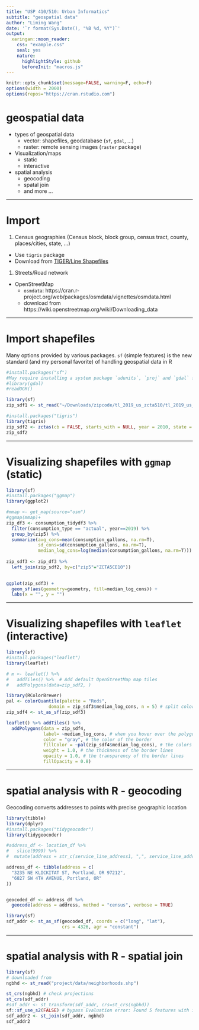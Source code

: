 ```yaml
---
title: "USP 410/510: Urban Informatics"
subtitle: "geospatial data"
author: "Liming Wang"
date: '`r format(Sys.Date(), "%B %d, %Y")`'
output:
  xaringan::moon_reader:
    css: "example.css"
    seal: yes
    nature:
      highlightStyle: github
      beforeInit: "macros.js"
---
```


```r
knitr::opts_chunk$set(message=FALSE, warning=F, echo=F)
options(width = 2000)
options(repos="https://cran.rstudio.com")
```

# geospatial data

- types of geospatial data
  - vector: shapefiles, geodatabase (`sf`, `gdal`, ...)
  - raster: remote sensing images (`raster` package)
- Visualization/maps
  - static
  - interactive
- spatial analysis
  - geocoding
  - spatal join
  - and more ...

---

# Import

1. Census geographies (Census block, block group, census tract, county, places/cities, state, ...)
  - Use `tigris` package
  - Download from [TIGER/Line Shapefiles](https://www.census.gov/geographies/mapping-files/time-series/geo/tiger-line-file.html)
  
1. Streets/Road network
  - OpenStreetMap
    - `osmdata`: https://cran.r-project.org/web/packages/osmdata/vignettes/osmdata.html
    - download from https://wiki.openstreetmap.org/wiki/Downloading_data

---

# Import shapefiles

Many options provided by various packages. `sf` (simple features) is the new standard (and my personal favorite) of handling geospatial data in R

```r
#install.packages("sf")
#May require installing a system package `udunits`, `proj` and `gdal` first (on Mac & linux)
#library(gdal)
#readOGR()

library(sf)
zip_sdf1 <- st_read("~/Downloads/zipcode/tl_2019_us_zcta510/tl_2019_us_zcta510.shp")

#install.packages("tigris")
library(tigris)
zip_sdf2 <- zctas(cb = FALSE, starts_with = NULL, year = 2010, state = "or")
zip_sdf2
```

---

# Visualizing shapefiles with `ggmap` (static)

```r
library(sf)
#install.packages("ggmap")
library(ggplot2)

#mmap <- get_map(source="osm")
#ggmap(mmap)+
zip_df3 <- consumption_tidydf3 %>%
  filter(consumption_type == "actual", year==2019) %>% 
  group_by(zip5) %>% 
  summarize(avg_cons=mean(consumption_gallons, na.rm=T),
            sd_cons=sd(consumption_gallons, na.rm=T),
            median_log_cons=log(median(consumption_gallons, na.rm=T)))
  
zip_sdf3 <- zip_df3 %>% 
  left_join(zip_sdf2, by=c("zip5"="ZCTA5CE10"))
  

ggplot(zip_sdf3) +
  geom_sf(aes(geometry=geometry, fill=median_log_cons)) +
  labs(x = "", y = "")

```

---

# Visualizing shapefiles with `leaflet` (interactive)

```r
library(sf)
#install.packages("leaflet")
library(leaflet)

# m <- leaflet() %>%
#   addTiles() %>%  # Add default OpenStreetMap map tiles
#   addPolygons(data=zip_sdf2, )

library(RColorBrewer)
pal <- colorQuantile(palette = "Reds", 
                domain = zip_sdf3$median_log_cons, n = 5) # split colors from white to red into 9 even bins
zip_sdf4 <- st_as_sf(zip_sdf3)

leaflet() %>% addTiles() %>% 
  addPolygons(data = zip_sdf4, 
              label= ~median_log_cons, # when you hover over the polygon, it will label the polygon
              color = "gray", # the color of the border
              fillColor = ~pal(zip_sdf4$median_log_cons), # the colors inside the polygons
              weight = 1.0, # the thickness of the border lines
              opacity = 1.0, # the transparency of the border lines
              fillOpacity = 0.8)
```

---

# spatial analysis with R - geocoding

Geocoding converts addresses to points with precise geographic location

```r
library(tibble)
library(dplyr)
#install.packages("tidygeocoder")
library(tidygeocoder)

#address_df <- location_df %>% 
#   slice(9999) %>% 
#  mutate(address = str_c(service_line_address1, ",", service_line_address2))

address_df <- tibble(address = c(
  "3235 NE KLICKITAT ST, Portland, OR 97212",
  "6827 SW 4TH AVENUE, Portland, OR"
))


geocoded_df <- address_df %>% 
  geocode(address = address, method = "census", verbose = TRUE)

library(sf)
sdf_addr <- st_as_sf(geocoded_df, coords = c("long", "lat"), 
                     crs = 4326, agr = "constant")

```

---

# spatial analysis with R - spatial join

```r
library(sf)
# downloaded from 
ngbhd <- st_read("project/data/neighborhoods.shp")

st_crs(ngbhd) # check projections
st_crs(sdf_addr)
#sdf_addr <- st_transform(sdf_addr, crs=st_crs(ngbhd))
sf::sf_use_s2(FALSE) # bypass Evaluation error: Found 5 features with invalid spherical geometry.
sdf_addr2 <- st_join(sdf_addr, ngbhd)
sdf_addr2
```
